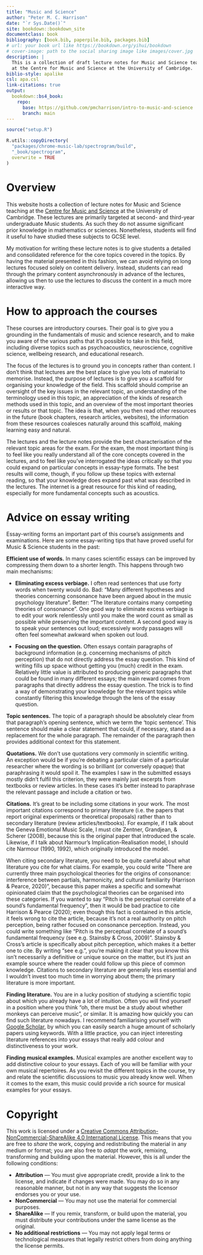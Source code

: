 ```yaml
---
title: "Music and Science"
author: "Peter M. C. Harrison"
date: "`r Sys.Date()`"
site: bookdown::bookdown_site
documentclass: book
bibliography: [book.bib, paperpile.bib, packages.bib]
# url: your book url like https://bookdown.org/yihui/bookdown
# cover-image: path to the social sharing image like images/cover.jpg
description: |
  This is a collection of draft lecture notes for Music and Science teaching 
  at the Centre for Music and Science at the University of Cambridge.
biblio-style: apalike
csl: apa.csl
link-citations: true
output:
  bookdown::bs4_book:
    repo: 
      base: https://github.com/pmcharrison/intro-to-music-and-science
      branch: main
---
```


```r
source("setup.R")

R.utils::copyDirectory(
  "packages/chrome-music-lab/spectrogram/build", 
  "_book/spectrogram",
  overwrite = TRUE
)
```

# Overview

This website hosts a collection of lecture notes for Music and Science teaching at the [Centre for Music and Science](https://cms.mus.cam.ac.uk/) at the University of Cambridge. These lectures are primarily targeted at second- and third-year undergraduate Music students. As such they do not assume significant prior knowledge in mathematics or sciences. Nonetheless, students will find it useful to have studied these subjects to GCSE level.

My motivation for writing these lecture notes is to give students a detailed and consolidated reference for the core topics covered in the topics. By having the material presented in this fashion, we can avoid relying on long lectures focused solely on content delivery. Instead, students can read through the primary content asynchronously in advance of the lectures, allowing us then to use the lectures to discuss the content in a much more interactive way.

# How to approach the courses

These courses are introductory courses. Their goal is to give you a grounding in the fundamentals of music and science research, and to make you aware of the various paths that it's possible to take in this field, including diverse topics such as psychoacoustics, neuroscience, cognitive science, wellbeing research, and educational research.

The focus of the lectures is to ground you in concepts rather than content. I don't think that lectures are the best place to give you lots of material to memorise. Instead, the purpose of lectures is to give you a scaffold for organising your knowledge of the field. This scaffold should comprise an oversight of the key issues in the relevant topic, an understanding of the terminology used in this topic, an appreciation of the kinds of research methods used in this topic, and an overview of the most important theories or results or that topic. The idea is that, when you then read other resources in the future (book chapters, research articles, websites), the information from these resources coalesces naturally around this scaffold, making learning easy and natural.

The lectures and the lecture notes provide the best characterisation of the relevant topic areas for the exam. For the exam, the most important thing is to feel like you really understand all of the core concepts covered in the lectures, and to feel like you've interrogated the ideas critically so that you could expand on particular concepts in essay-type formats. The best results will come, though, if you follow up these topics with external reading, so that your knowledge does expand past what was described in the lectures. The internet is a great resource for this kind of reading, especially for more fundamental concepts such as acoustics.

# Advice on essay writing

Essay-writing forms an important part of this course's assignments and examinations. Here are some essay-writing tips that have proved useful for Music & Science students in the past:

**Efficient use of words.** In many cases scientific essays can be improved by compressing them down to a shorter length. This happens through two main mechanisms:

-   **Eliminating excess verbiage.** I often read sentences that use forty words when twenty would do. Bad: "Many different hypotheses and theories concerning consonance have been argued about in the music psychology literature". Better: "The literature contains many competing theories of consonance". One good way to eliminate excess verbiage is to edit your work relentlessly until you make the word count as small as possible while preserving the important content. A second good way is to speak your sentences out loud; excessively wordy passages will often feel somewhat awkward when spoken out loud.

-   **Focusing on the question.** Often essays contain paragraphs of background information (e.g. concerning mechanisms of pitch perception) that do not directly address the essay question. This kind of writing fills up space without getting you (much) credit in the exam. Relatively little value is attributed to producing generic paragraphs that could be found in many different essays; the main reward comes from paragraphs that directly address the essay question. The trick is to find a way of demonstrating your knowledge for the relevant topics while constantly filtering this knowledge through the lens of the essay question.

**Topic sentences.** The topic of a paragraph should be absolutely clear from that paragraph's opening sentence, which we term the 'topic sentence'. This sentence should make a clear statement that could, if necessary, stand as a replacement for the whole paragraph. The remainder of the paragraph then provides additional context for this statement.

**Quotations.** We don't use quotations very commonly in scientific writing. An exception would be if you're debating a particular claim of a particular researcher where the wording is so brilliant (or conversely opaque) that paraphrasing it would spoil it. The examples I saw in the submitted essays mostly didn't fulfil this criterion, they were mainly just excerpts from textbooks or review articles. In these cases it's better instead to paraphrase the relevant passage and include a citation or two.

**Citations.** It's great to be including some citations in your work. The most important citations correspond to primary literature (i.e. the papers that report original experiments or theoretical proposals) rather than to secondary literature (review articles/textbooks). For example, if I talk about the Geneva Emotional Music Scale, I must cite Zentner, Grandjean, & Scherer (2008), because this is the original paper that introduced the scale. Likewise, if I talk about Narmour's Implication-Realisation model, I should cite Narmour (1990, 1992), which originally introduced the model. 

When citing secondary literature, you need to be quite careful about what literature you cite for what claims. For example, you could write "There are currently three main psychological theories for the origins of consonance: interference between partials, harmonicity, and cultural familiarity (Harrison & Pearce, 2020)", because this paper makes a specific and somewhat opinionated claim that the psychological theories can be organised into these categories. If you wanted to say "Pitch is the perceptual correlate of a sound's fundamental frequency", then it would be bad practice to cite Harrison & Pearce (2020); even though this fact is contained in this article, it feels wrong to cite the article, because it's not a real authority on pitch perception, being rather focused on consonance perception. Instead, you could write something like "Pitch is the perceptual correlate of a sound's fundamental frequency (see e.g. Stainsby & Cross, 2009)". Stainsby & Cross's article is specifically about pitch perception, which makes it a better one to cite. By writing "see e.g.", you're making it clear that you know this isn't necessarily a definitive or unique source on the matter, but it's just an example source where the reader could follow up this piece of common knowledge. Citations to secondary literature are generally less essential and I wouldn't invest too much time in worrying about them; the primary literature is more important.

**Finding literature.** You are in a lucky position of studying a scientific topic about which you already have a lot of intuition. Often you will find yourself in a position where you think "oh, there must be a study about whether monkeys can perceive music", or similar. It is amazing how quickly you can find such literature nowadays. I recommend familiarising yourself with [Google Scholar](https://scholar.google.com/), by which you can easily search a huge amount of scholarly papers using keywords. With a little practice, you can inject interesting literature references into your essays that really add colour and distinctiveness to your work.

**Finding musical examples.** Musical examples are another excellent way to add distinctive colour to your essays. Each of you will be familiar with your own musical repertoires. As you revisit the different topics in the course, try and relate the scientific discussions to music you already know well. When it comes to the exam, this music could provide a rich source for musical examples for your essays.

# Copyright

This work is licensed under a [Creative Commons Attribution-NonCommercial-ShareAlike 4.0 International License](http://creativecommons.org/licenses/by-nc-sa/4.0/). This means that you are free to *share* the work, copying and redistributing the material in any medium or format; you are also free to *adapt* the work, remixing, transforming and building upon the material. However, this is all under the following conditions:

-   **Attribution** --- You must give appropriate credit, provide a link to the license, and indicate if changes were made. You may do so in any reasonable manner, but not in any way that suggests the licensor endorses you or your use.
-   **NonCommercial** --- You may not use the material for commercial purposes.
-   **ShareAlike** --- If you remix, transform, or build upon the material, you must distribute your contributions under the same license as the original.
-   **No additional restrictions** --- You may not apply legal terms or technological measures that legally restrict others from doing anything the license permits.

